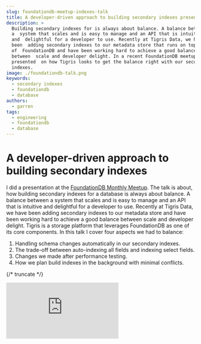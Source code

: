 ```yaml
---
slug: foundationdb-meetup-indexes-talk
title: A developer-driven approach to building secondary indexes presentation
description: >
  Building secondary indexes for is always about balance. A balance between
  a  system that scales and is easy to manage and an API that is intuitive
  and  delightful for a developer to use. Recently at Tigris Data, we have
  been  adding secondary indexes to our metadata store that runs on top
  of  FoundationDB and have been working hard to achieve a good balance
  between  scale and developer delight. In a recent FoundationDB meetup, I
  presented  on how Tigris looks to get the balance right with our secondary
  indexes.
image: ./foundationdb-talk.png
keywords:
  - secondary indexes
  - foundationdb
  - database
authors:
  - garren
tags:
  - engineering
  - foundationdb
  - database
---
```


# A developer-driven approach to building secondary indexes

I did a presentation at the
[FoundationDB Monthly Meetup](https://www.meetup.com/foundationdb-online-meetup/).
The talk is about, how building secondary indexes for a database is always about
balance. A balance between a system that scales and is easy to manage and an API
that is intuitive and delightful for a developer to use. Recently at Tigris
Data, we have been adding secondary indexes to our metadata store and have been
working hard to achieve a good balance between scale and developer delight.
Tigris is a storage platform that leverages FoundationDB as one of its core
components. In this talk I cover four aspects we had to balance:

1. Handling schema changes automatically in our secondary indexes.
2. The trade-off between auto-indexing all fields and indexing select fields.
3. Changes we made after performance testing.
4. How we plan build indexes in the background with minimal conflicts.

{/* truncate */}

<div style={{ position: "relative", "padding-bottom": "56.25%" }}>
  <iframe
    style={{
      position: "absolute",
      top: 0,
      left: 0,
      width: "100%",
      height: "100%",
    }}
    src="https://www.youtube.com/embed/qD1h5CyzL0A"
    title="YouTube video player"
    frameborder="0"
    allow="accelerometer; autoplay; clipboard-write; encrypted-media; gyroscope; picture-in-picture; web-share"
    allowfullscreen
  ></iframe>
</div>
